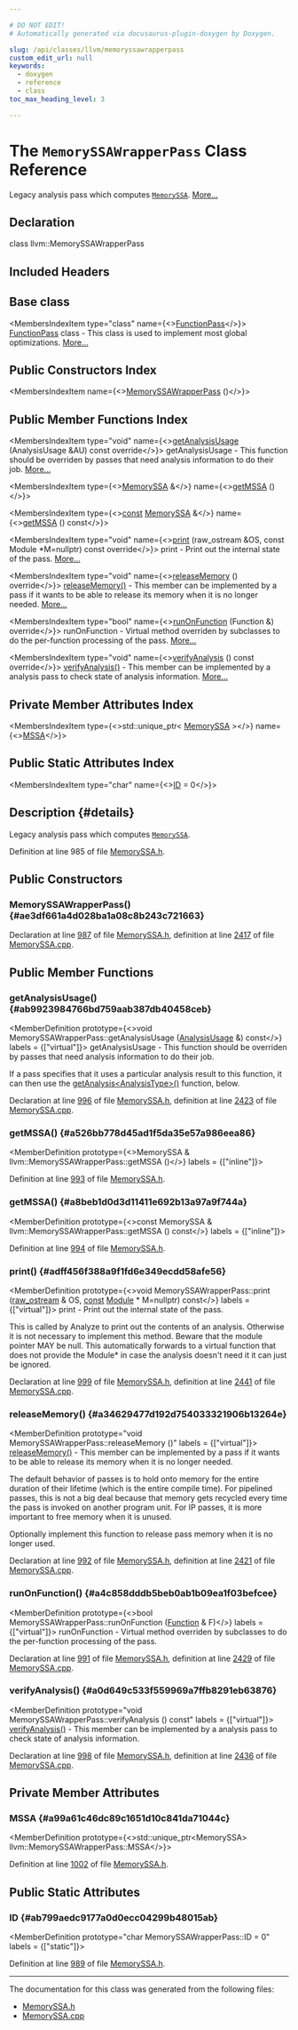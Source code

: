 ```yaml
---

# DO NOT EDIT!
# Automatically generated via docusaurus-plugin-doxygen by Doxygen.

slug: /api/classes/llvm/memoryssawrapperpass
custom_edit_url: null
keywords:
  - doxygen
  - reference
  - class
toc_max_heading_level: 3

---
```





# The `MemorySSAWrapperPass` Class Reference

<DoxygenPage pluginConfig={pluginConfig}>

Legacy analysis pass which computes <code><a href="/docs/api/classes/llvm/memoryssa">MemorySSA</a></code>. <a href="#details">More...</a>

## Declaration

<CodeBlock>class llvm::MemorySSAWrapperPass</CodeBlock>

## Included Headers

<IncludesList>
<IncludesListItem
  filePath="llvm/Analysis/MemorySSA.h"
  permalink="/docs/api/files/include/include/llvm/include/llvm/analysis/memoryssa-h"
  isLocal="true" />
</IncludesList>

## Base class

<MembersIndex>

<MembersIndexItem
  type="class"
  name={<><a href="/docs/api/classes/llvm/functionpass">FunctionPass</a></>}>
<a href="/docs/api/classes/llvm/functionpass">FunctionPass</a> class - This class is used to implement most global optimizations. <a href="/docs/api/classes/llvm/functionpass/#details">More...</a>
</MembersIndexItem>

</MembersIndex>

## Public Constructors Index

<MembersIndex>

<MembersIndexItem
  name={<><a href="#ae3df661a4d028ba1a08c8b243c721663">MemorySSAWrapperPass</a> ()</>}>
</MembersIndexItem>

</MembersIndex>

## Public Member Functions Index

<MembersIndex>

<MembersIndexItem
  type="void"
  name={<><a href="#ab9923984766bd759aab387db40458ceb">getAnalysisUsage</a> (AnalysisUsage &amp;AU) const override</>}>
getAnalysisUsage - This function should be overriden by passes that need analysis information to do their job. <a href="#ab9923984766bd759aab387db40458ceb">More...</a>
</MembersIndexItem>

<MembersIndexItem
  type={<><a href="/docs/api/classes/llvm/memoryssa">MemorySSA</a> &amp;</>}
  name={<><a href="#a526bb778d45ad1f5da35e57a986eea86">getMSSA</a> ()</>}>
</MembersIndexItem>

<MembersIndexItem
  type={<><a href="/docs/api/files/lib/lib/target/lib/target/aarch64/aarch64promoteconstant-cpp/#a90f8350fecae261c25be85d38b451bff">const</a> <a href="/docs/api/classes/llvm/memoryssa">MemorySSA</a> &amp;</>}
  name={<><a href="#a8beb1d0d3d11411e692b13a97a9f744a">getMSSA</a> () const</>}>
</MembersIndexItem>

<MembersIndexItem
  type="void"
  name={<><a href="#adff456f388a9f1fd6e349ecdd58afe56">print</a> (raw&#95;ostream &amp;OS, const Module &#42;M=nullptr) const override</>}>
print - Print out the internal state of the pass. <a href="#adff456f388a9f1fd6e349ecdd58afe56">More...</a>
</MembersIndexItem>

<MembersIndexItem
  type="void"
  name={<><a href="#a34629477d192d754033321906b13264e">releaseMemory</a> () override</>}>
<a href="#a34629477d192d754033321906b13264e">releaseMemory()</a> - This member can be implemented by a pass if it wants to be able to release its memory when it is no longer needed. <a href="#a34629477d192d754033321906b13264e">More...</a>
</MembersIndexItem>

<MembersIndexItem
  type="bool"
  name={<><a href="#a4c858dddb5beb0ab1b09ea1f03befcee">runOnFunction</a> (Function &amp;) override</>}>
runOnFunction - Virtual method overriden by subclasses to do the per-function processing of the pass. <a href="#a4c858dddb5beb0ab1b09ea1f03befcee">More...</a>
</MembersIndexItem>

<MembersIndexItem
  type="void"
  name={<><a href="#a0d649c533f559969a7ffb8291eb63876">verifyAnalysis</a> () const override</>}>
<a href="#a0d649c533f559969a7ffb8291eb63876">verifyAnalysis()</a> - This member can be implemented by a analysis pass to check state of analysis information. <a href="#a0d649c533f559969a7ffb8291eb63876">More...</a>
</MembersIndexItem>

</MembersIndex>

## Private Member Attributes Index

<MembersIndex>

<MembersIndexItem
  type={<>std::unique&#95;ptr&lt; <a href="/docs/api/classes/llvm/memoryssa">MemorySSA</a> &gt;</>}
  name={<><a href="#a99a61c46dc89c1651d10c841da71044c">MSSA</a></>}>
</MembersIndexItem>

</MembersIndex>

## Public Static Attributes Index

<MembersIndex>

<MembersIndexItem
  type="char"
  name={<><a href="#ab799aedc9177a0d0ecc04299b48015ab">ID</a> = 0</>}>
</MembersIndexItem>

</MembersIndex>

## Description {#details}

Legacy analysis pass which computes <code><a href="/docs/api/classes/llvm/memoryssa">MemorySSA</a></code>.

Definition at line 985 of file <a href="/docs/api/files/include/include/llvm/include/llvm/analysis/memoryssa-h">MemorySSA.h</a>.

<SectionDefinition>

## Public Constructors

### MemorySSAWrapperPass() {#ae3df661a4d028ba1a08c8b243c721663}

<MemberDefinition
  prototype="MemorySSAWrapperPass::MemorySSAWrapperPass ()">

Declaration at line <a href="/docs/api/files/include/include/llvm/include/llvm/analysis/memoryssa-h/#l00987">987</a> of file <a href="/docs/api/files/include/include/llvm/include/llvm/analysis/memoryssa-h">MemorySSA.h</a>, definition at line <a href="/docs/api/files/lib/lib/analysis/memoryssa-cpp/#l02417">2417</a> of file <a href="/docs/api/files/lib/lib/analysis/memoryssa-cpp">MemorySSA.cpp</a>.
</MemberDefinition>

</SectionDefinition>

<SectionDefinition>

## Public Member Functions

### getAnalysisUsage() {#ab9923984766bd759aab387db40458ceb}

<MemberDefinition
  prototype={<>void MemorySSAWrapperPass::getAnalysisUsage (<a href="/docs/api/classes/llvm/analysisusage">AnalysisUsage</a> &amp;) const</>}
  labels = {["virtual"]}>
getAnalysisUsage - This function should be overriden by passes that need analysis information to do their job.

If a pass specifies that it uses a particular analysis result to this function, it can then use the <a href="/docs/api/classes/llvm/pass/#a4863e5e463fb79955269fbf7fbf52b80">getAnalysis&lt;AnalysisType&gt;()</a> function, below.

Declaration at line <a href="/docs/api/files/include/include/llvm/include/llvm/analysis/memoryssa-h/#l00996">996</a> of file <a href="/docs/api/files/include/include/llvm/include/llvm/analysis/memoryssa-h">MemorySSA.h</a>, definition at line <a href="/docs/api/files/lib/lib/analysis/memoryssa-cpp/#l02423">2423</a> of file <a href="/docs/api/files/lib/lib/analysis/memoryssa-cpp">MemorySSA.cpp</a>.
</MemberDefinition>

### getMSSA() {#a526bb778d45ad1f5da35e57a986eea86}

<MemberDefinition
  prototype={<>MemorySSA &amp; llvm::MemorySSAWrapperPass::getMSSA ()</>}
  labels = {["inline"]}>

Definition at line <a href="/docs/api/files/include/include/llvm/include/llvm/analysis/memoryssa-h/#l00993">993</a> of file <a href="/docs/api/files/include/include/llvm/include/llvm/analysis/memoryssa-h">MemorySSA.h</a>.
</MemberDefinition>

### getMSSA() {#a8beb1d0d3d11411e692b13a97a9f744a}

<MemberDefinition
  prototype={<>const MemorySSA &amp; llvm::MemorySSAWrapperPass::getMSSA () const</>}
  labels = {["inline"]}>

Definition at line <a href="/docs/api/files/include/include/llvm/include/llvm/analysis/memoryssa-h/#l00994">994</a> of file <a href="/docs/api/files/include/include/llvm/include/llvm/analysis/memoryssa-h">MemorySSA.h</a>.
</MemberDefinition>

### print() {#adff456f388a9f1fd6e349ecdd58afe56}

<MemberDefinition
  prototype={<>void MemorySSAWrapperPass::print (<a href="/docs/api/classes/llvm/raw-ostream">raw&#95;ostream</a> &amp; OS, <a href="/docs/api/files/lib/lib/target/lib/target/aarch64/aarch64promoteconstant-cpp/#a90f8350fecae261c25be85d38b451bff">const</a> <a href="/docs/api/classes/llvm/module">Module</a> &#42; M=nullptr) const</>}
  labels = {["virtual"]}>
print - Print out the internal state of the pass.

This is called by Analyze to print out the contents of an analysis. Otherwise it is not necessary to implement this method. Beware that the module pointer MAY be null. This automatically forwards to a virtual function that does not provide the Module&#42; in case the analysis doesn&#39;t need it it can just be ignored.

Declaration at line <a href="/docs/api/files/include/include/llvm/include/llvm/analysis/memoryssa-h/#l00999">999</a> of file <a href="/docs/api/files/include/include/llvm/include/llvm/analysis/memoryssa-h">MemorySSA.h</a>, definition at line <a href="/docs/api/files/lib/lib/analysis/memoryssa-cpp/#l02441">2441</a> of file <a href="/docs/api/files/lib/lib/analysis/memoryssa-cpp">MemorySSA.cpp</a>.
</MemberDefinition>

### releaseMemory() {#a34629477d192d754033321906b13264e}

<MemberDefinition
  prototype="void MemorySSAWrapperPass::releaseMemory ()"
  labels = {["virtual"]}>
<a href="#a34629477d192d754033321906b13264e">releaseMemory()</a> - This member can be implemented by a pass if it wants to be able to release its memory when it is no longer needed.

The default behavior of passes is to hold onto memory for the entire duration of their lifetime (which is the entire compile time). For pipelined passes, this is not a big deal because that memory gets recycled every time the pass is invoked on another program unit. For IP passes, it is more important to free memory when it is unused.

Optionally implement this function to release pass memory when it is no longer used.

Declaration at line <a href="/docs/api/files/include/include/llvm/include/llvm/analysis/memoryssa-h/#l00992">992</a> of file <a href="/docs/api/files/include/include/llvm/include/llvm/analysis/memoryssa-h">MemorySSA.h</a>, definition at line <a href="/docs/api/files/lib/lib/analysis/memoryssa-cpp/#l02421">2421</a> of file <a href="/docs/api/files/lib/lib/analysis/memoryssa-cpp">MemorySSA.cpp</a>.
</MemberDefinition>

### runOnFunction() {#a4c858dddb5beb0ab1b09ea1f03befcee}

<MemberDefinition
  prototype={<>bool MemorySSAWrapperPass::runOnFunction (<a href="/docs/api/classes/llvm/function">Function</a> &amp; F)</>}
  labels = {["virtual"]}>
runOnFunction - Virtual method overriden by subclasses to do the per-function processing of the pass.

Declaration at line <a href="/docs/api/files/include/include/llvm/include/llvm/analysis/memoryssa-h/#l00991">991</a> of file <a href="/docs/api/files/include/include/llvm/include/llvm/analysis/memoryssa-h">MemorySSA.h</a>, definition at line <a href="/docs/api/files/lib/lib/analysis/memoryssa-cpp/#l02429">2429</a> of file <a href="/docs/api/files/lib/lib/analysis/memoryssa-cpp">MemorySSA.cpp</a>.
</MemberDefinition>

### verifyAnalysis() {#a0d649c533f559969a7ffb8291eb63876}

<MemberDefinition
  prototype="void MemorySSAWrapperPass::verifyAnalysis () const"
  labels = {["virtual"]}>
<a href="#a0d649c533f559969a7ffb8291eb63876">verifyAnalysis()</a> - This member can be implemented by a analysis pass to check state of analysis information.

Declaration at line <a href="/docs/api/files/include/include/llvm/include/llvm/analysis/memoryssa-h/#l00998">998</a> of file <a href="/docs/api/files/include/include/llvm/include/llvm/analysis/memoryssa-h">MemorySSA.h</a>, definition at line <a href="/docs/api/files/lib/lib/analysis/memoryssa-cpp/#l02436">2436</a> of file <a href="/docs/api/files/lib/lib/analysis/memoryssa-cpp">MemorySSA.cpp</a>.
</MemberDefinition>

</SectionDefinition>

<SectionDefinition>

## Private Member Attributes

### MSSA {#a99a61c46dc89c1651d10c841da71044c}

<MemberDefinition
  prototype={<>std::unique&#95;ptr&lt;MemorySSA&gt; llvm::MemorySSAWrapperPass::MSSA</>}>

Definition at line <a href="/docs/api/files/include/include/llvm/include/llvm/analysis/memoryssa-h/#l01002">1002</a> of file <a href="/docs/api/files/include/include/llvm/include/llvm/analysis/memoryssa-h">MemorySSA.h</a>.
</MemberDefinition>

</SectionDefinition>

<SectionDefinition>

## Public Static Attributes

### ID {#ab799aedc9177a0d0ecc04299b48015ab}

<MemberDefinition
  prototype="char MemorySSAWrapperPass::ID = 0"
  labels = {["static"]}>

Definition at line <a href="/docs/api/files/include/include/llvm/include/llvm/analysis/memoryssa-h/#l00989">989</a> of file <a href="/docs/api/files/include/include/llvm/include/llvm/analysis/memoryssa-h">MemorySSA.h</a>.
</MemberDefinition>

</SectionDefinition>

<hr/>

The documentation for this class was generated from the following files:

<ul>
<li><a href="/docs/api/files/include/include/llvm/include/llvm/analysis/memoryssa-h">MemorySSA.h</a></li>
<li><a href="/docs/api/files/lib/lib/analysis/memoryssa-cpp">MemorySSA.cpp</a></li>
</ul>

</DoxygenPage>
